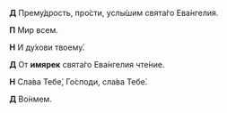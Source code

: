 **Д** Прему́дрость, про́сти, услы́шим свята́го Ева́нгелия.

**П** Мир всем.

**Н** И ду́хови твоему́.

**Д** От **имярек** свята́го Ева́нгелия чте́ние.

**Н** Сла́ва Тебе́, Го́споди, сла́ва Тебе́.

**Д** Во́нмем.
